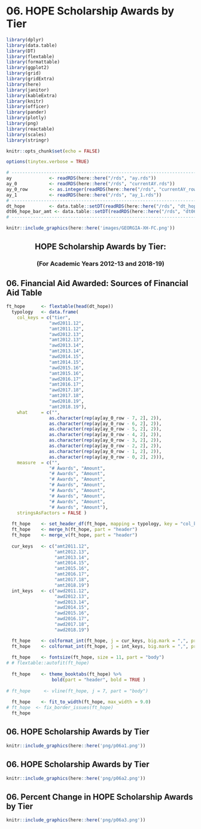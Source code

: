 # 06. HOPE Scholarship Awards by Tier

```r
library(dplyr)
library(data.table)
library(DT)
library(flextable)
library(formattable)
library(ggplot2)
library(grid)
library(gridExtra)
library(here)
library(janitor)
library(kableExtra)
library(knitr)
library(officer)
library(pander)
library(plotly)
library(png)
library(reactable)
library(scales)
library(stringr)
```

```r
knitr::opts_chunk$set(echo = FALSE)
```

```r
options(tinytex.verbose = TRUE)
```

```r
# ------------------------------------------------------------------------------
ay              <- readRDS(here::here("/rds", "ay.rds"))
ay_0            <- readRDS(here::here("/rds", "currentAY.rds"))
ay_0_row        <- as.integer(readRDS(here::here("/rds", "currentAY_row.rds")))
ay_1            <- readRDS(here::here("/rds", "ay_1.rds"))
# ------------------------------------------------------------------------------
dt_hope         <- data.table::setDT(readRDS(here::here("/rds", "dt_hope.rds")))
dt06_hope_bar_amt <- data.table::setDT(readRDS(here::here("/rds", "dt06_hope_bar_amt.rds")))
# ------------------------------------------------------------------------------
```

```r
knitr::include_graphics(here::here('images/GEORGIA-XH-FC.png'))
```
<h2><center><b>HOPE Scholarship Awards by Tier:</b></center></h2>
<h3><center><b>(For Academic Years 2012-13 and 2018-19)</b></center></h3>

## 06. Financial Aid Awarded: Sources of Financial Aid Table
```r
ft_hope      <- flextable(head(dt_hope))
  typology   <- data.frame(
    col_keys = c("tier", 
                "awd2011.12", 
                "amt2011.12", 
                "awd2012.13", 
                "amt2012.13", 
                "awd2013.14", 
                "amt2013.14", 
                "awd2014.15", 
                "amt2014.15", 
                "awd2015.16", 
                "amt2015.16", 
                "awd2016.17", 
                "amt2016.17", 
                "awd2017.18", 
                "amt2017.18", 
                "awd2018.19", 
                "amt2018.19"),
    what     = c("",
                as.character(rep(ay[ay_0_row - 7, 2], 2)),                
                as.character(rep(ay[ay_0_row - 6, 2], 2)),
                as.character(rep(ay[ay_0_row - 5, 2], 2)),
                as.character(rep(ay[ay_0_row - 4, 2], 2)),
                as.character(rep(ay[ay_0_row - 3, 2], 2)),
                as.character(rep(ay[ay_0_row - 2, 2], 2)),
                as.character(rep(ay[ay_0_row - 1, 2], 2)),
                as.character(rep(ay[ay_0_row - 0, 2], 2))),
    measure  = c("",
                "# Awards", "Amount",
                "# Awards", "Amount",
                "# Awards", "Amount",
                "# Awards", "Amount",
                "# Awards", "Amount",
                "# Awards", "Amount",                
                "# Awards", "Amount",
                "# Awards", "Amount"),
    stringsAsFactors = FALSE )
 
  ft_hope    <- set_header_df(ft_hope, mapping = typology, key = "col_keys" )
  ft_hope    <- merge_h(ft_hope, part = "header")
  ft_hope    <- merge_v(ft_hope, part = "header")
 
  cur_keys   <- c("amt2011.12", 
                  "amt2012.13", 
                  "amt2013.14", 
                  "amt2014.15", 
                  "amt2015.16", 
                  "amt2016.17", 
                  "amt2017.18", 
                  "amt2018.19")
  int_keys   <- c("awd2011.12", 
                  "awd2012.13", 
                  "awd2013.14", 
                  "awd2014.15", 
                  "awd2015.16", 
                  "awd2016.17", 
                  "awd2017.18", 
                  "awd2018.19")

  ft_hope    <- colformat_int(ft_hope, j = cur_keys, big.mark = ",", prefix = "$")
  ft_hope    <- colformat_int(ft_hope, j = int_keys, big.mark = ",", prefix = "")
 
  ft_hope    <- fontsize(ft_hope, size = 11, part = "body")
# # flextable::autofit(ft_hope)
 
  ft_hope    <- theme_booktabs(ft_hope) %>%
                 bold(part = "header", bold = TRUE )
 
# ft_hope     <- vline(ft_hope, j = 7, part = "body")
 
  ft_hope    <- fit_to_width(ft_hope, max_width = 9.0)
# ft_hope  <- fix_border_issues(ft_hope)
  ft_hope
```
\elandscape

<!-- ## 06. HOPE Scholarship Awards by Tier Chart -->
<!-- ```{r _6.2-viz-bar, fig.cap='Awd by Tier'} -->
<!-- ggplot(dt06_hope_bar_amt,  -->
<!--         aes(fill = tier, y = amt, x = ay)) +  -->
<!--         geom_bar(position = "dodge", stat = "identity") + -->
<!--         theme(axis.text.x = element_text(angle = -90, hjust = 0)) + -->
<!--         scale_y_continuous(labels = dollar_format(prefix = "$")) -->
<!-- ``` -->

## 06. HOPE Scholarship Awards by Tier
```r
knitr::include_graphics(here::here('png/p06a1.png'))
```

## 06. HOPE Scholarship Awards by Tier
```r
knitr::include_graphics(here::here('png/p06a2.png'))
```

## 06. Percent Change in HOPE Scholarship Awards by Tier
```r
knitr::include_graphics(here::here('png/p06a3.png'))
```


```{=openxml}
<w:p><w:r><w:br w:type="page"/></w:r></w:p>
```
